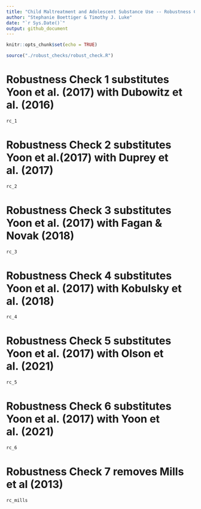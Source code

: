 ```yaml
---
title: "Child Maltreatment and Adolescent Substance Use -- Robustness Check Report"
author: "Stephanie Boettiger & Timothy J. Luke"
date: "`r Sys.Date()`"
output: github_document
---
```


```r
knitr::opts_chunk$set(echo = TRUE)

source("./robust_checks/robust_check.R")

```

# Robustness Check 1 substitutes Yoon et al. (2017) with Dubowitz et al. (2016)

```r
rc_1
```

# Robustness Check 2 substitutes Yoon et al.(2017) with Duprey et al. (2017)

```r
rc_2
```

# Robustness Check 3 substitutes Yoon et al. (2017) with Fagan & Novak (2018)

```r
rc_3
```

# Robustness Check 4 substitutes Yoon et al. (2017) with Kobulsky et al. (2018)

```r
rc_4
```

# Robustness Check 5 substitutes Yoon et al. (2017) with Olson et al. (2021)

```r
rc_5
```

# Robustness Check 6 substitutes Yoon et al. (2017) with Yoon et al. (2021)

```r
rc_6
```

# Robustness Check 7 removes Mills et al (2013)

```r
rc_mills
```

